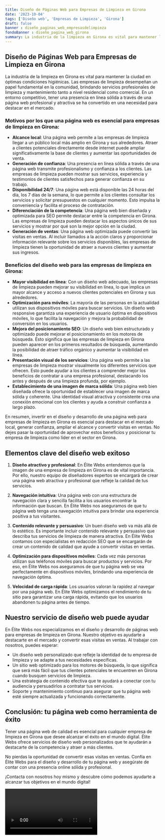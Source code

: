 ```yaml
---
title: Diseño de Páginas Web para Empresas de Limpieza en Girona
date: '2023-10-04'
tags: ['Diseño web', 'Empresas de Limpieza', 'Girona']
draft: false
banner : diseño_paginas_web_empresasdelimpieza
fondoBanner : diseño_pagina_web_girona
summary: La industria de la limpieza en Girona es vital para mantener la ciudad en óptimas condiciones higiénicas. Las empresas de limpieza desempeñan un papel fundamental en la comunidad, brindando servicios profesionales de limpieza y mantenimiento tanto a nivel residencial como comercial. En un entorno competitivo, tener una presencia en línea sólida a través de una página web profesional y atractiva se ha convertido en una necesidad para destacar en el mercado.
---
```


## Diseño de Páginas Web para Empresas de Limpieza en Girona

La industria de la limpieza en Girona es vital para mantener la ciudad en óptimas condiciones higiénicas. Las empresas de limpieza desempeñan un papel fundamental en la comunidad, brindando servicios profesionales de limpieza y mantenimiento tanto a nivel residencial como comercial. En un entorno competitivo, tener una presencia en línea sólida a través de una página web profesional y atractiva se ha convertido en una necesidad para destacar en el mercado.

### Motivos por los que una página web es esencial para empresas de limpieza en Girona:
- **Alcance local**: Una página web permite a las empresas de limpieza llegar a un público local más amplio en Girona y sus alrededores. Atraer a clientes potenciales directamente desde internet puede ampliar significativamente la base de clientes y aumentar las oportunidades de venta.
- **Generación de confianza**: Una presencia en línea sólida a través de una página web transmite profesionalismo y confianza a los clientes. Las empresas de limpieza pueden mostrar sus servicios, experiencia y testimonios de clientes satisfechos para generar confianza en su trabajo.
- **Disponibilidad 24/7**: Una página web está disponible las 24 horas del día, los 7 días de la semana, lo que permite a los clientes consultar los servicios y solicitar presupuestos en cualquier momento. Esto impulsa la conveniencia y facilita el proceso de contratación.
- **Diferenciación de la competencia**: Una página web bien diseñada y optimizada para SEO permite destacar entre la competencia en Girona. Las empresas de limpieza pueden destacar los aspectos únicos de sus servicios y mostrar por qué son la mejor opción en la ciudad.
- **Generación de ventas**: Una página web optimizada puede convertir las visitas en ventas. Al incluir llamados a la acción claros y proporcionar información relevante sobre los servicios disponibles, las empresas de limpieza tienen la oportunidad de atraer a nuevos clientes y aumentar sus ingresos.

### Beneficios del diseño web para las empresas de limpieza en Girona:
- **Mayor visibilidad en línea**: Con un diseño web adecuado, las empresas de limpieza pueden mejorar su visibilidad en línea, lo que implica un mayor alcance y acceso a nuevos clientes potenciales en Girona y sus alrededores.
- **Optimización para móviles**: La mayoría de las personas en la actualidad utilizan sus dispositivos móviles para buscar servicios. Un diseño web responsive garantiza una experiencia de usuario óptima en dispositivos móviles, lo que facilita la navegación y mejora la probabilidad de conversión en los usuarios.
- **Mejora del posicionamiento SEO**: Un diseño web bien estructurado y optimizado puede mejorar el posicionamiento en los motores de búsqueda. Esto significa que las empresas de limpieza en Girona pueden aparecer en los primeros resultados de búsqueda, aumentando la posibilidad de atraer tráfico orgánico y aumentar la visibilidad en línea.
- **Presentación visual de los servicios**: Una página web permite a las empresas de limpieza mostrar visualmente los diferentes servicios que ofrecen. Esto puede ayudar a los clientes a comprender mejor los beneficios de contratar a una empresa profesional, destacando los antes y después de una limpieza profunda, por ejemplo.
- **Establecimiento de una imagen de marca sólida**: Una página web bien diseñada ofrece la oportunidad de establecer una imagen de marca sólida y coherente. Una identidad visual atractiva y consistente crea una conexión emocional con los clientes y ayuda a construir confianza a largo plazo.

En resumen, invertir en el diseño y desarrollo de una página web para empresas de limpieza en Girona es esencial para destacar en el mercado local, generar confianza, ampliar el alcance y convertir visitas en ventas. No dejes pasar la oportunidad de aprovechar estos beneficios y posicionar tu empresa de limpieza como líder en el sector en Girona.

<GifSeo />

<Cta />

## Elementos clave del diseño web exitoso

1. **Diseño atractivo y profesional**: En Élite Webs entendemos que la imagen de una empresa de limpieza en Girona es de vital importancia. Por ello, nuestro equipo de diseñadores expertos se encargará de crear una página web atractiva y profesional que refleje la calidad de tus servicios.

2. **Navegación intuitiva**: Una página web con una estructura de navegación clara y sencilla facilita a los usuarios encontrar la información que buscan. En Élite Webs nos aseguramos de que tu página web tenga una navegación intuitiva para brindar una experiencia positiva a tus visitantes.

3. **Contenido relevante y persuasivo**: Un buen diseño web va más allá de lo estético. Es importante incluir contenido relevante y persuasivo que describa tus servicios de limpieza de manera atractiva. En Élite Webs contamos con especialistas en redacción SEO que se encargarán de crear un contenido de calidad que ayude a convertir visitas en ventas.

4. **Optimización para dispositivos móviles**: Cada vez más personas utilizan sus teléfonos móviles para buscar productos y servicios. Por eso, en Élite Webs nos aseguramos de que tu página web se vea perfectamente en dispositivos móviles, brindando una experiencia de navegación óptima.

5. **Velocidad de carga rápida**: Los usuarios valoran la rapidez al navegar por una página web. En Élite Webs optimizamos el rendimiento de tu sitio para garantizar una carga rápida, evitando que los usuarios abandonen tu página antes de tiempo.

## Nuestro servicio de diseño web puede ayudar

En Élite Webs nos especializamos en el diseño y desarrollo de páginas web para empresas de limpieza en Girona. Nuestro objetivo es ayudarte a destacarte en el mercado y convertir esas visitas en ventas. Al trabajar con nosotros, puedes esperar:  

- Un diseño web personalizado que refleje la identidad de tu empresa de limpieza y se adapte a tus necesidades específicas.
- Un sitio web optimizado para los motores de búsqueda, lo que significa que será más fácil que tus clientes potenciales te encuentren en Girona cuando busquen servicios de limpieza.
- Una estrategia de contenido efectiva que te ayudará a conectar con tu audiencia y persuadirlos a contratar tus servicios.
- Soporte y mantenimiento continuo para asegurar que tu página web esté siempre actualizada y funcionando correctamente.

## Conclusión: tu página web como herramienta de éxito

Tener una página web de calidad es esencial para cualquier empresa de limpieza en Girona que desee alcanzar el éxito en el mundo digital. Élite Webs ofrece servicios de diseño web personalizados que te ayudarán a destacarte de la competencia y atraer a más clientes.

No pierdas la oportunidad de convertir esas visitas en ventas. Confía en Élite Webs para el diseño y desarrollo de tu página web y asegúrate de contar con una presencia online sólida y profesional.

¡Contacta con nosotros hoy mismo y descubre cómo podemos ayudarte a alcanzar tus objetivos en el mundo digital!

<Video />

<CtaBot job='Empresas de Limpieza' city='Girona'/>

<Gmaps query='Girona+españa+maps' />
